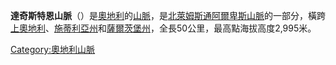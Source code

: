 {{Infobox mountain range
|map_image=Alps location map (Dachsteingebirge).png
|map_caption=达奇斯特恩山脉（红色）
|photo=Dachstein Para.JPG
|photo_caption=
|country={{AUT}}
|region=[[上奧地利州|上奧地利州]]
|region1=[[施蒂利亞州|施蒂利亞州]]
|region2=[[薩爾茨堡州|薩爾茨堡州]]
|parent=[[北萊姆斯通阿爾卑斯山脈|北萊姆斯通阿爾卑斯山脈]]
|highest=[[達赫施泰因山|達赫施泰因山]]
|elevation = {{Höhe|2995|AT}}
|coordinates = 
|length_km=50
|range_coordinates = {{coord|47.52|N|13.66|E|region:AT_type:mountain|format=dms|display=inline,title}}
}}
'''達奇斯特恩山脈'''（{{lang-de|Dachsteingebirge}}）是[[奧地利|奧地利]]的[[山脈|山脈]]，是[[北萊姆斯通阿爾卑斯山脈|北萊姆斯通阿爾卑斯山脈]]的一部分，橫跨[[上奧地利|上奧地利]]、[[施蒂利亞州|施蒂利亞州]]和[[薩爾茨堡州|薩爾茨堡州]]，全長50公里，最高點海拔高度2,995米。

{{Austria-geo-stub}}
[[Category:奧地利山脈|Category:奧地利山脈]]